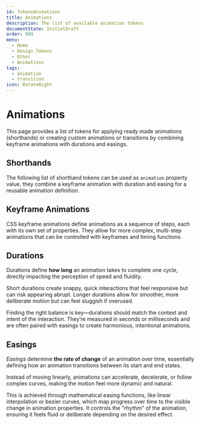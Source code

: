 ```yaml
---
id: TokensAnimations
title: Animations
description: The list of available animation tokens
documentState: InitialDraft
order: 999
menu:
  - Home
  - Design Tokens
  - Other
  - Animations
tags:
  - animation
  - transition
icon: RotateRight
---
```


# Animations

This page provides a list of tokens for applying ready made animations
(shorthands) or creating custom animations or transitions by combining keyframe
animations with durations and easings.

## Shorthands

The following list of shorthand tokens can be used as `animation` property
value, they combine a keyframe animation with duration and easing for a reusable
animation definition.

<GenericTokenTableDemo category="animations" demoProperty="animation" />

## Keyframe Animations

CSS keyframe animations define animations as a sequence of steps, each with its
own set of properties. They allow for more complex, multi-step animations that
can be controlled with keyframes and timing functions.

<KeyframeTokenDemo />

## Durations

Durations define **how long** an animation takes to complete one cycle, directly
impacting the perception of speed and fluidity.

Short durations create snappy, quick interactions that feel responsive but can
risk appearing abrupt. Longer durations allow for smoother, more deliberate
motion but can feel sluggish if overused.

Finding the right balance is key—durations should match the context and intent
of the interaction. They’re measured in seconds or milliseconds and are often
paired with easings to create harmonious, intentional animations.

<DurationTokenDemo />

## Easings

_Easings_ determine **the rate of change** of an animation over time,
essentially defining how an animation transitions between its start and end
states.

Instead of moving linearly, animations can accelerate, decelerate, or follow
complex curves, making the motion feel more dynamic and natural.

This is achieved through mathematical easing functions, like linear
interpolation or bezier curves, which map progress over time to the visible
change in animation properties. It controls the "rhythm" of the animation,
ensuring it feels fluid or deliberate depending on the desired effect.

<EasingTokenDemo />

